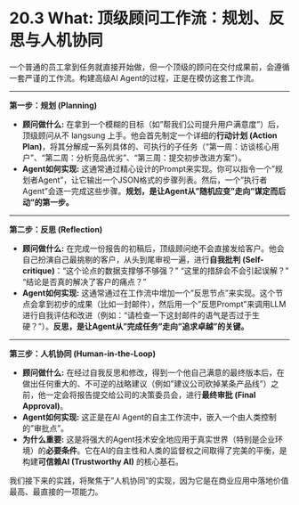 # 20.3 What: 顶级顾问工作流：规划、反思与人机协同

::: {.callout-tip title="核心概念：顶级顾问工作流"}

一个普通的员工拿到任务就直接开始做，但一个顶级的顾问在交付成果前，会遵循一套严谨的工作流。构建高级AI Agent的过程，正是在模仿这套工作流。

---

**第一步：规划 (Planning)**

*   **顾问做什么:** 在拿到一个模糊的目标（如"帮我们公司提升用户满意度"）后，顶级顾问从不 langsung 上手。他会首先制定一个详细的**行动计划 (Action Plan)**，将其分解成一系列具体的、可执行的子任务（"第一周：访谈核心用户"、"第二周：分析竞品优劣"、"第三周：提交初步改进方案"）。
*   **Agent如何实现:** 这通常通过精心设计的Prompt来实现。你可以指令一个"规划者Agent"，让它输出一个JSON格式的步骤列表。然后，一个"执行者Agent"会逐一完成这些步骤。**规划，是让Agent从"随机应变"走向"谋定而后动"的第一步。**

---

**第二步：反思 (Reflection)**

*   **顾问做什么:** 在完成一份报告的初稿后，顶级顾问绝不会直接发给客户。他会自己扮演自己最挑剔的客户，从头到尾审视一遍，进行**自我批判 (Self-critique)**："这个论点的数据支撑够不够强？" "这里的措辞会不会引起误解？" "结论是否真的解决了客户的痛点？"
*   **Agent如何实现:** 这通常通过在工作流中增加一个"反思节点"来实现。这个节点会拿到初步的成果（比如一封邮件），然后用一个"反思Prompt"来调用LLM进行自我评估和改进（例如："请检查一下这封邮件的语气是否过于生硬？"）。**反思，是让Agent从"完成任务"走向"追求卓越"的关键。**

---

**第三步：人机协同 (Human-in-the-Loop)**

*   **顾问做什么:** 在经过自我反思和修改，得到一个他自己满意的最终版本后，在做出任何重大的、不可逆的战略建议（例如"建议公司砍掉某条产品线"）之前，他一定会将报告提交给公司的决策委员会，进行**最终审批 (Final Approval)**。
*   **Agent如何实现:** 这正是在AI Agent的自主工作流中，嵌入一个由人类控制的"审批点"。
*   **为什么重要:** 这是将强大的Agent技术安全地应用于真实世界（特别是企业环境）的**必要条件**。它在AI的自主性和人类的监督权之间取得了完美的平衡，是构建**可信赖AI (Trustworthy AI)** 的核心基石。

我们接下来的实践，将聚焦于"人机协同"的实现，因为它是在商业应用中落地价值最高、最直接的一项能力。
::: 